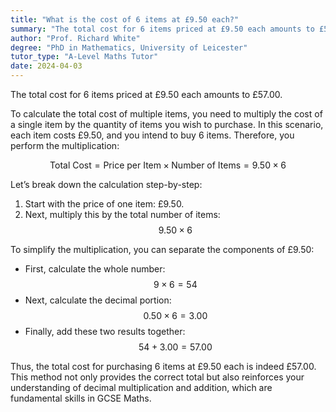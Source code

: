 ```yaml
---
title: "What is the cost of 6 items at £9.50 each?"
summary: "The total cost for 6 items priced at £9.50 each amounts to £57.00."
author: "Prof. Richard White"
degree: "PhD in Mathematics, University of Leicester"
tutor_type: "A-Level Maths Tutor"
date: 2024-04-03
---
```


The total cost for 6 items priced at £9.50 each amounts to £57.00.

To calculate the total cost of multiple items, you need to multiply the cost of a single item by the quantity of items you wish to purchase. In this scenario, each item costs £9.50, and you intend to buy 6 items. Therefore, you perform the multiplication:

$$
\text{Total Cost} = \text{Price per Item} \times \text{Number of Items} = 9.50 \times 6
$$

Let’s break down the calculation step-by-step:

1. Start with the price of one item: £9.50.
2. Next, multiply this by the total number of items: 
   $$ 
   9.50 \times 6 
   $$

To simplify the multiplication, you can separate the components of £9.50:
- First, calculate the whole number: 
  $$ 
  9 \times 6 = 54 
  $$
- Next, calculate the decimal portion: 
  $$ 
  0.50 \times 6 = 3.00 
  $$
- Finally, add these two results together: 
  $$ 
  54 + 3.00 = 57.00 
  $$

Thus, the total cost for purchasing 6 items at £9.50 each is indeed £57.00. This method not only provides the correct total but also reinforces your understanding of decimal multiplication and addition, which are fundamental skills in GCSE Maths.
    